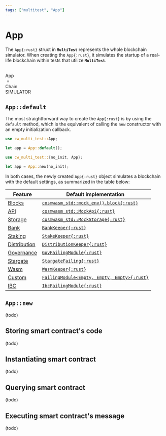 ```yaml
---
tags: ["multitest", "App"]
---
```


# App

The `App{:rust}` struct in **`MultiTest`** represents the whole blockchain simulator. When creating
the `App{:rust}`, it simulates the startup of a real-life blockchain within tests that utilize
**`MultiTest`**.

<br />

<div
  style={{
    textAlign: "center",
    fontSize: "4em",
    fontWeight: "bold",
    verticalAlign: "middle",
    background: "#005DC70D",
    borderRadius: "0.2em",
  }}
>
  <div style={{ display: "inline-block", verticalAlign: "middle", color: "#9575CD" }}>App</div>
  <div style={{ display: "inline-block", verticalAlign: "middle", fontWeight: "normal" }}>
    &nbsp;=&nbsp;
  </div>
  <div style={{ display: "inline-block", verticalAlign: "middle" }}>
    <div style={{ position: "relative", top: "0.1em", color: "#0D47A1" }}>Chain</div>
    <div
      style={{
        fontSize: "0.4em",
        fontWeight: "bold",
        top: "-0.45em",
        position: "relative",
        color: "#1976D2",
      }}
    >
      SIMULATOR
    </div>
  </div>
</div>

## `App::default`

The most straightforward way to create the `App{:rust}` is by using the `default` method, which is
the equivalent of calling the `new` constructor with an empty initialization callback.

```rust showLineNumbers copy /default/
use cw_multi_test::App;

let app = App::default();
```

```rust showLineNumbers copy /new/
use cw_multi_test::{no_init, App};

let app = App::new(no_init);
```

In both cases, the newly created `App{:rust}` object simulates a blockchain with the default
settings, as summarized in the table below:

| Feature                      | Default implementation                                                                                                      |
| ---------------------------- | --------------------------------------------------------------------------------------------------------------------------- |
| [Blocks](blocks)             | [`cosmwasm_std::mock_env().block{:rust}`](https://docs.rs/cosmwasm-std/latest/cosmwasm_std/testing/fn.mock_env.html)        |
| [API](api)                   | [`cosmwasm_std::MockApi{:rust}`](https://docs.rs/cosmwasm-std/latest/cosmwasm_std/testing/struct.MockApi.html)              |
| [Storage](storage)           | [`cosmwasm_std::MockStorage{:rust}`](https://docs.rs/cosmwasm-std/latest/cosmwasm_std/testing/type.MockStorage.html)        |
| [Bank](bank)                 | [`BankKeeper{:rust}`](https://docs.rs/cw-multi-test/latest/cw_multi_test/struct.BankKeeper.html)                            |
| [Staking](staking)           | [`StakeKeeper{:rust}`](https://docs.rs/cw-multi-test/latest/cw_multi_test/struct.StakeKeeper.html)                          |
| [Distribution](distribution) | [`DistributionKeeper{:rust}`](https://docs.rs/cw-multi-test/latest/cw_multi_test/struct.DistributionKeeper.html)            |
| [Governance](governance)     | [`GovFailingModule{:rust}`](https://docs.rs/cw-multi-test/latest/cw_multi_test/type.GovFailingModule.html)                  |
| [Stargate](stargate)         | [`StargateFailing{:rust}`](https://docs.rs/cw-multi-test/latest/cw_multi_test/struct.StargateFailing.html)                  |
| [Wasm](wasm)                 | [`WasmKeeper{:rust}`](https://docs.rs/cw-multi-test/latest/cw_multi_test/struct.WasmKeeper.html)                            |
| [Custom](custom)             | [`FailingModule<Empty, Empty, Empty>{:rust}`](https://docs.rs/cw-multi-test/latest/cw_multi_test/struct.FailingModule.html) |
| [IBC](ibc)                   | [`IbcFailingModule{:rust}`](https://docs.rs/cw-multi-test/latest/cw_multi_test/type.IbcFailingModule.html)                  |

## `App::new`

(todo)

## Storing smart contract's code

(todo)

## Instantiating smart contract

(todo)

## Querying smart contract

(todo)

## Executing smart contract's message

(todo)
